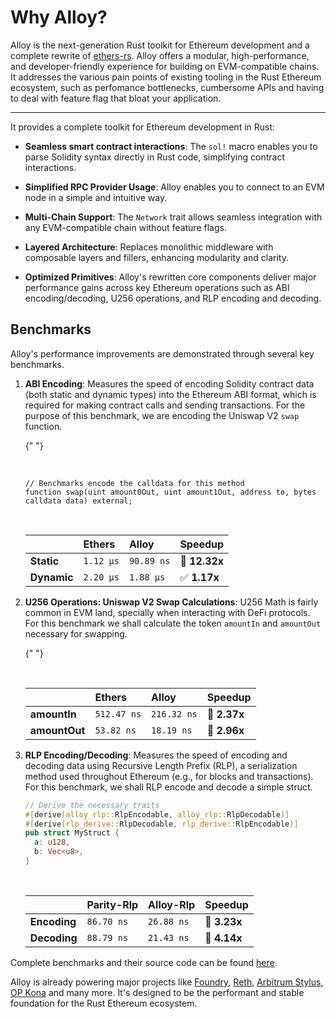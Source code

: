 # Why Alloy?

Alloy is the next-generation Rust toolkit for Ethereum development and a complete rewrite of [ethers-rs](https://www.gakonst.com/ethers-rs/getting-started/intro.html). Alloy offers a modular, high-performance, and developer-friendly experience for building on EVM-compatible chains.
It addresses the various pain points of existing tooling in the Rust Ethereum ecosystem, such as perfomance bottlenecks, cumbersome APIs and having to deal with feature flag that bloat your application.

---

It provides a complete toolkit for Ethereum development in Rust:

- **Seamless smart contract interactions**: The `sol!` macro enables you to parse Solidity syntax directly in Rust code, simplifying contract interactions.

- **Simplified RPC Provider Usage**: Alloy enables you to connect to an EVM node in a simple and intuitive way.

- **Multi-Chain Support**: The `Network` trait allows seamless integration with any EVM-compatible chain without feature flags.

- **Layered Architecture**: Replaces monolithic middleware with composable layers and fillers, enhancing modularity and clarity.

- **Optimized Primitives**: Alloy's rewritten core components deliver major performance gains across key Ethereum operations such as ABI encoding/decoding, U256 operations, and RLP encoding and decoding.

## Benchmarks

Alloy's performance improvements are demonstrated through several key benchmarks.

1. **ABI Encoding**: Measures the speed of encoding Solidity contract data (both static and dynamic types) into the Ethereum ABI format, which is required for making contract calls and sending transactions. For the purpose of this benchmark, we are encoding the Uniswap V2 `swap` function.

   {" "}

   <br />

   ```solidity
   // Benchmarks encode the calldata for this method
   function swap(uint amount0Out, uint amount1Out, address to, bytes
   calldata data) external;

   ```

   <br />

   |             | Ethers    | Alloy      | Speedup       |
   | :---------- | :-------- | :--------- | :------------ |
   | **Static**  | `1.12 μs` | `90.89 ns` | 🚀 **12.32x** |
   | **Dynamic** | `2.20 μs` | `1.88 μs`  | ✅ **1.17x**  |

2. **U256 Operations: Uniswap V2 Swap Calculations**: U256 Math is fairly common in EVM land, specially when interacting with DeFi protocols. For this benchmark we shall calculate the token `amountIn` and `amountOut` necessary for swapping.

   {" "}

   <br />

   |               | Ethers      | Alloy       | Speedup      |
   | :------------ | :---------- | :---------- | :----------- |
   | **amountIn**  | `512.47 ns` | `216.32 ns` | 🚀 **2.37x** |
   | **amountOut** | `53.82 ns`  | `18.19 ns`  | 🚀 **2.96x** |

3. **RLP Encoding/Decoding**: Measures the speed of encoding and decoding data using Recursive Length Prefix (RLP), a serialization method used throughout Ethereum (e.g., for blocks and transactions). For this benchmark, we shall RLP encode and decode a simple struct.

   ```rust
   // Derive the necessary traits
   #[derive(alloy_rlp::RlpEncodable, alloy_rlp::RlpDecodable)]
   #[derive(rlp_derive::RlpDecodable, rlp_derive::RlpEncodable)]
   pub struct MyStruct {
     a: u128,
     b: Vec<u8>,
   }
   ```

   <br />

   |              | Parity-Rlp | Alloy-Rlp  | Speedup      |
   | :----------- | :--------- | :--------- | :----------- |
   | **Encoding** | `86.70 ns` | `26.88 ns` | 🚀 **3.23x** |
   | **Decoding** | `88.79 ns` | `21.43 ns` | 🚀 **4.14x** |

Complete benchmarks and their source code can be found [here](https://github.com/alloy-rs/examples/tree/main/benches).

Alloy is already powering major projects like [Foundry](https://github.com/foundry-rs/foundry), [Reth](https://github.com/paradigmxyz/reth), [Arbitrum Stylus](https://github.com/OffchainLabs/stylus-sdk-rs), [OP Kona](https://github.com/op-rs/kona) and many more. It's designed to be the performant and stable foundation for the Rust Ethereum ecosystem.
